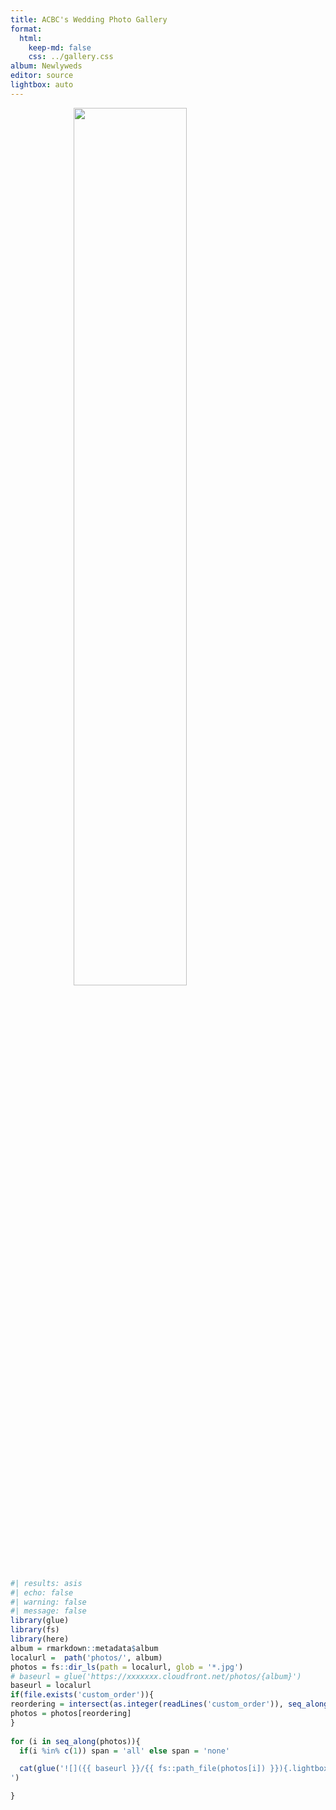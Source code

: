 ```yaml
---
title: ACBC's Wedding Photo Gallery
format:
  html:
    keep-md: false
    css: ../gallery.css
album: Newlyweds
editor: source
lightbox: auto
---
```

<!-- :::{.column-page  style="background-image: url('../images/white_wall_hash.webp');"} -->
![](../images/wedding_title3.png){width=60% style="margin-left: auto; margin-right: auto;display: block;" .nolightbox fig-alt='logo'}
<!-- ::: -->


::: gallery

::: column-page


```r
#| results: asis
#| echo: false
#| warning: false
#| message: false
library(glue)
library(fs)
library(here)
album = rmarkdown::metadata$album
localurl =  path('photos/', album)
photos = fs::dir_ls(path = localurl, glob = '*.jpg')
# baseurl = glue('https://xxxxxxx.cloudfront.net/photos/{album}')
baseurl = localurl
if(file.exists('custom_order')){
reordering = intersect(as.integer(readLines('custom_order')), seq_along(photos))
photos = photos[reordering]
}
  
for (i in seq_along(photos)){
  if(i %in% c(1)) span = 'all' else span = 'none'

  cat(glue('![]({{ baseurl }}/{{ fs::path_file(photos[i]) }}){.lightbox style="column-span: {{ span }};" group="newly"}', .open = '{{', .close = '}}'), '
')

}
```
:::

:::